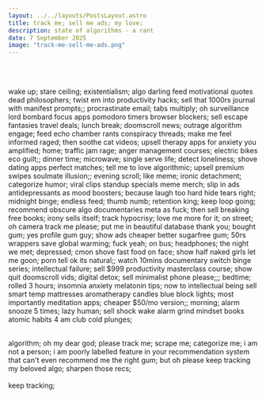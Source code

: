 ```yaml
---
layout: ../../layouts/PostsLayout.astro
title: track me; sell me ads; my love;
description: state of algorithms - a rant
date: 7 September 2025
image: "track-me-sell-me-ads.png"
---
```



<Picture src={trackme} alt='image with text "track me; sell me ads; my love;"' layout='full-width'/><br/><br/>

wake up; stare ceiling; existentialism; algo darling feed motivational quotes dead philosophers; twist em into productivity hacks; sell that 1000rs journal with manifest prompts;; procrastinate email; tabs multiply; oh surveillance lord bombard focus apps pomodoro timers browser blockers; sell escape fantasies travel deals; lunch break; doomscroll news; outrage algorithm engage; feed echo chamber rants conspiracy threads; make me feel informed raged; then soothe cat videos; upsell therapy apps for anxiety you amplified; home; traffic jam rage; anger management courses; electric bikes eco guilt;; dinner time; microwave; single serve life; detect loneliness; shove dating apps perfect matches; tell me to love algorithmic; upsell premium swipes soulmate illusion;; evening scroll; like meme; ironic detachment; categorize humor; viral clips standup specials meme merch; slip in ads antidepressants as mood boosters; because laugh too hard hide tears right; midnight binge; endless feed; thumb numb; retention king; keep loop going; recommend obscure algo documentaries meta as fuck; then sell breaking free books; irony sells itself; track hypocrisy; love me more for it; on street; oh camera track me please; put me in beautiful database thank you; bought gum; yes profile gum guy; show ads cheaper better sugarfree gum; 50rs wrappers save global warming; fuck yeah; on bus; headphones; the night we met; depressed; cmon shove fast food on face; show half naked girls let me goon; porn tell ok its natural;; watch 10mins documentary switch binge series; intellectual failure; sell $999 productivity masterclass course; show quit doomscroll vids; digital detox; sell minimalist phone please;;; bedtime; rolled 3 hours; insomnia anxiety melatonin tips; now to intellectual being sell smart temp mattresses aromatherapy candles blue block lights; most importantly meditation apps; cheaper $50/mo version;; morning; alarm snooze 5 times; lazy human; sell shock wake alarm grind mindset books atomic habits 4 am club cold plunges;<br/><br/>

algorithm; oh my dear god; please track me; scrape me; categorize me; i am not a person; i am poorly labelled feature in your recommendation system that can't even recommend me the right gum; but oh please keep tracking my beloved algo; sharpen those recs;<br/><br/>
keep tracking;
